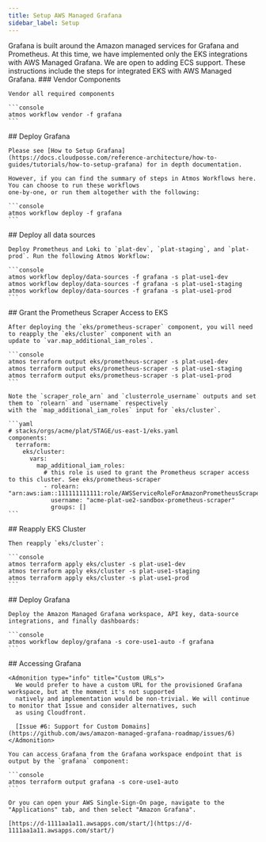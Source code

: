 ```yaml
---
title: Setup AWS Managed Grafana
sidebar_label: Setup
---
```


<Intro>
  Grafana is built around the Amazon managed services for Grafana and Prometheus.
</Intro>

<Note>
  At this time, we have implemented only the EKS integrations with AWS Managed Grafana. We are open to adding ECS support. These instructions include the steps for integrated EKS with AWS Managed Grafana.
</Note>

<Steps>
  <Step>
    ### <StepNumber/> Vendor Components

    Vendor all required components

    ```console
    atmos workflow vendor -f grafana
    ```

  </Step>

  <Step>
    ## <StepNumber/> Deploy Grafana

    Please see [How to Setup Grafana](https://docs.cloudposse.com/reference-architecture/how-to-guides/tutorials/how-to-setup-grafana) for in depth documentation.

    However, if you can find the summary of steps in Atmos Workflows here. You can choose to run these workflows
    one-by-one, or run them altogether with the following:

    ```console
    atmos workflow deploy -f grafana
    ```

  </Step>

  <Step>
    ## <StepNumber/> Deploy all data sources

    Deploy Prometheus and Loki to `plat-dev`, `plat-staging`, and `plat-prod`. Run the following Atmos Workflow:

    ```console
    atmos workflow deploy/data-sources -f grafana -s plat-use1-dev
    atmos workflow deploy/data-sources -f grafana -s plat-use1-staging
    atmos workflow deploy/data-sources -f grafana -s plat-use1-prod
    ```

  </Step>

  <Step>
    ## <StepNumber/>  Grant the Prometheus Scraper Access to EKS

    After deploying the `eks/prometheus-scraper` component, you will need to reapply the `eks/cluster` component with an
    update to `var.map_additional_iam_roles`.

    ```console
    atmos terraform output eks/prometheus-scraper -s plat-use1-dev
    atmos terraform output eks/prometheus-scraper -s plat-use1-staging
    atmos terraform output eks/prometheus-scraper -s plat-use1-prod
    ```

    Note the `scraper_role_arn` and `clusterrole_username` outputs and set them to `rolearn` and `username` respectively
    with the `map_additional_iam_roles` input for `eks/cluster`.

    ```yaml
    # stacks/orgs/acme/plat/STAGE/us-east-1/eks.yaml
    components:
      terraform:
        eks/cluster:
          vars:
            map_additional_iam_roles:
              # this role is used to grant the Prometheus scraper access to this cluster. See eks/prometheus-scraper
              - rolearn: "arn:aws:iam::111111111111:role/AWSServiceRoleForAmazonPrometheusScraper_111111111111111"
                username: "acme-plat-ue2-sandbox-prometheus-scraper"
                groups: []
    ```

  </Step>

  <Step>
    ## <StepNumber/>  Reapply EKS Cluster

    Then reapply `eks/cluster`:

    ```console
    atmos terraform apply eks/cluster -s plat-use1-dev
    atmos terraform apply eks/cluster -s plat-use1-staging
    atmos terraform apply eks/cluster -s plat-use1-prod
    ```

  </Step>

  <Step>
    ## <StepNumber/>  Deploy Grafana

    Deploy the Amazon Managed Grafana workspace, API key, data-source integrations, and finally dashboards:

    ```console
    atmos workflow deploy/grafana -s core-use1-auto -f grafana
    ```

  </Step>

  <Step>
    ## <StepNumber/> Accessing Grafana

    <Admonition type="info" title="Custom URLs">
      We would prefer to have a custom URL for the provisioned Grafana workspace, but at the moment it's not supported
      natively and implementation would be non-trivial. We will continue to monitor that Issue and consider alternatives, such
      as using Cloudfront.

      [Issue #6: Support for Custom Domains](https://github.com/aws/amazon-managed-grafana-roadmap/issues/6)
    </Admonition>

    You can access Grafana from the Grafana workspace endpoint that is output by the `grafana` component:

    ```console
    atmos terraform output grafana -s core-use1-auto
    ```

    Or you can open your AWS Single-Sign-On page, navigate to the "Applications" tab, and then select "Amazon Grafana".

    [https://d-1111aa1a11.awsapps.com/start/](https://d-1111aa1a11.awsapps.com/start/)
  </Step>
</Steps>
